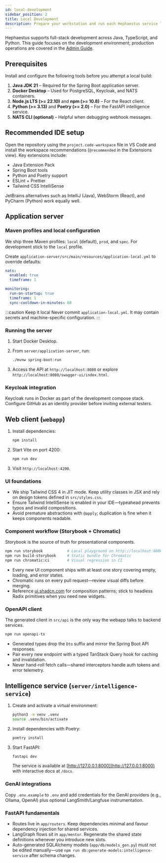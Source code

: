 ```yaml
---
id: local-development
sidebar_position: 2
title: Local Development
description: Prepare your workstation and run each Hephaestus service locally.
---
```


Hephaestus supports full-stack development across Java, TypeScript, and Python. This guide focuses on the development environment; production operations are covered in the [Admin Guide](/admin/production-setup).

## Prerequisites

Install and configure the following tools before you attempt a local build:

1. **Java JDK 21** – Required for the Spring Boot application server.
2. **Docker Desktop** – Used for PostgreSQL, Keycloak, and NATS containers.
3. **Node.js LTS (>= 22.10)** and **npm (>= 10.8)** – For the React client.
4. **Python (>= 3.13)** and **Poetry (>= 2.0)** – For the FastAPI intelligence service.
5. **NATS CLI (optional)** – Helpful when debugging webhook messages.

## Recommended IDE setup

Open the repository using the `project.code-workspace` file in VS Code and install the workspace recommendations (`@recommended` in the Extensions view). Key extensions include:

- Java Extension Pack
- Spring Boot tools
- Python and Poetry support
- ESLint + Prettier
- Tailwind CSS IntelliSense

JetBrains alternatives such as IntelliJ (Java), WebStorm (React), and PyCharm (Python) work equally well.

## Application server

### Maven profiles and local configuration

We ship three Maven profiles: `local` (default), `prod`, and `spec`. For development stick to the `local` profile.

Create `application-server/src/main/resources/application-local.yml` to override defaults:

```yaml
nats:
  enabled: true
  timeframe: 1

monitoring:
  run-on-startup: true
  timeframe: 1
  sync-cooldown-in-minutes: 60
```

:::caution Keep it local
Never commit `application-local.yml`. It may contain secrets and machine-specific configuration.
:::

### Running the server

1. Start Docker Desktop.
2. From `server/application-server`, run:

   ```bash
   ./mvnw spring-boot:run
   ```

3. Access the API at `http://localhost:8080` or explore `http://localhost:8080/swagger-ui/index.html`.

### Keycloak integration

Keycloak runs in Docker as part of the development compose stack. Configure GitHub as an identity provider before inviting external testers.

## Web client (`webapp`)

1. Install dependencies:

   ```bash
   npm install
   ```

2. Start Vite on port 4200:

   ```bash
   npm run dev
   ```

3. Visit `http://localhost:4200`.

### UI foundations

- We ship Tailwind CSS 4 in JIT mode. Keep utility classes in JSX and rely on design tokens defined in `src/styles.css`.
- Ensure Tailwind IntelliSense is enabled in your IDE—typeahead prevents typos and invalid compositions.
- Avoid premature abstractions with `@apply`; duplication is fine when it keeps components readable.

### Component workflow (Storybook + Chromatic)

Storybook is the source of truth for presentational components.

```bash
npm run storybook           # Local playground on http://localhost:6006
npm run build-storybook     # Static bundle for Chromatic
npm run chromatic:ci        # Visual regression in CI
```

- Every new UI component ships with at least one story covering empty, loading, and error states.
- Chromatic runs on every pull request—review visual diffs before merging.
- Reference [ui.shadcn.com](https://ui.shadcn.com/) for composition patterns; stick to headless Radix primitives when you need new widgets.

### OpenAPI client

The generated client in `src/api` is the only way the webapp talks to backend services.

```bash
npm run openapi-ts
```

- Generated types drop the `Dto` suffix and mirror the Spring Boot API responses.
- Pair every new endpoint with a typed TanStack Query hook for caching and invalidation.
- Never hand-roll fetch calls—shared interceptors handle auth tokens and error telemetry.

## Intelligence service (`server/intelligence-service`)

1. Create and activate a virtual environment:

   ```bash
   python3 -m venv .venv
   source .venv/bin/activate
   ```

2. Install dependencies with Poetry:

   ```bash
   poetry install
   ```

3. Start FastAPI:

   ```bash
   fastapi dev
   ```

   The service is available at [http://127.0.0.1:8000](http://127.0.0.1:8000) with interactive docs at `/docs`.

### GenAI integrations

Copy `.env.example` to `.env` and add credentials for the GenAI providers (e.g., Ollama, OpenAI) plus optional LangSmith/Langfuse instrumentation.

### FastAPI fundamentals

- Routes live in `app/routers`. Keep dependencies minimal and favour dependency injection for shared services.
- LangGraph flows sit in `app/mentor`. Regenerate the shared state definitions whenever you introduce new slots.
- Auto-generated SQLAlchemy models (`app/db/models_gen.py`) must not be edited manually—use `npm run db:generate-models:intelligence-service` after schema changes.
